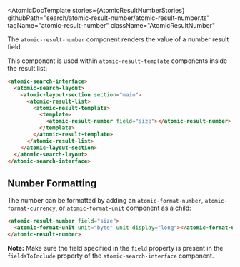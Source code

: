 
<Meta of={AtomicResultNumberStories} />

<AtomicDocTemplate
  stories={AtomicResultNumberStories}
  githubPath="search/atomic-result-number/atomic-result-number.ts"
  tagName="atomic-result-number"
  className="AtomicResultNumber"
>

The `atomic-result-number` component renders the value of a number result field.

This component is used within `atomic-result-template` components inside the result list:

```html
<atomic-search-interface>
  <atomic-search-layout>
    <atomic-layout-section section="main">
      <atomic-result-list>
        <atomic-result-template>
          <template>
            <atomic-result-number field="size"></atomic-result-number>
          </template>
        </atomic-result-template>
      </atomic-result-list>
    </atomic-layout-section>
  </atomic-search-layout>
</atomic-search-interface>
```

## Number Formatting

The number can be formatted by adding an `atomic-format-number`, `atomic-format-currency`, or `atomic-format-unit` component as a child:

```html
<atomic-result-number field="size">
  <atomic-format-unit unit="byte" unit-display="long"></atomic-format-unit>
</atomic-result-number>
```

**Note:** Make sure the field specified in the `field` property is present in the `fieldsToInclude` property of the `atomic-search-interface` component.

</AtomicDocTemplate>
